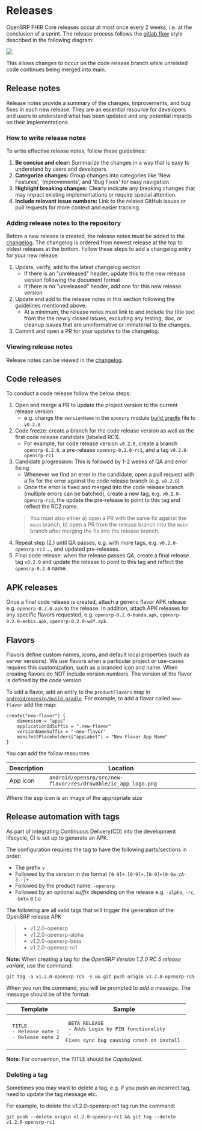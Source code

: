 # Releases

OpenSRP FHIR Core releases occur at most once every 2 weeks, i.e. at the conclusion of a sprint. The release process follows the [gitlab flow](https://docs.gitlab.com/ee/topics/gitlab_flow.html#release-branches-with-gitlab-flow) style described in the following diagram:

![](../assets/gitlabflow.png)

This allows changes to occur on the code release branch while unrelated code continues being merged into main.

## Release notes

Release notes provide a summary of the changes, improvements, and bug fixes in each new release. They are an essential resource for developers and users to understand what has been updated and any potential impacts on their implementations.

### How to write release notes

To write effective release notes, follow these guidelines:

1. **Be concise and clear:** Summarize the changes in a way that is easy to understand by users and developers.
2. **Categorize changes:** Group changes into categories like 'New Features', 'Improvements', and 'Bug Fixes' for easy navigation.
3. **Highlight breaking changes:** Clearly indicate any breaking changes that may impact existing implementations or require special attention.
4. **Include relevant issue numbers:** Link to the related GitHub issues or pull requests for more context and easier tracking.

### Adding release notes to the repository

Before a new release is created, the release notes must be added to the [changelog](https://github.com/opensrp/fhircore/blob/main/CHANGELOG.md). The changelog is ordered from newest release at the top to oldest releases at the bottom. Follow these steps to add a changelog entry for your new release:

1. Update, verify, add to the latest changelog section
    * If there is an "unreleased" header, update this to the new release version following the document format
    * If there is no "unreleased" header, add one for this new release version
2. Update and add to the release notes in this section following the guidelines mentioned above.
    * At a minimum, the release notes must link to and include the title text from the the newly closed issues, excluding any testing, doc, or cleanup issues that are uninformative or immaterial to the changes.
3. Commit and open a PR for your updates to the changelog.

### Viewing release notes

Release notes can be viewed in the [changelog](https://github.com/opensrp/fhircore/blob/main/CHANGELOG.md).

## Code releases

To conduct a code release follow the below steps:

1. Open and merge a PR to update the project version to the current release version
    * e.g. change the `versionName` in the `opensrp` module [build.gradle](https://github.com/opensrp/fhircore/blob/main/android/opensrp/build.gradle#L28) file to `v0.2.0`
1. Code freeze: create a branch for the code release version as well as the first code release candidate (labeled RC1).
    * For example, for code release version `v0.2.0`, create a branch `opensrp-0.2.0`, a pre-release `opensrp-0.2.0-rc1`, and a tag `v0.2.0-opensrp-rc1`
1. Candidate progression: This is followed by 1-2 weeks of QA and error fixing
    * Whenever we find an error in the candidate, open a pull request with a fix for the error against the code release branch (e.g.  `v0.2.0`)
    * Once the error is fixed and merged into the code release branch (multiple errors can be batched), create a new tag, e.g. `v0.2.0-opensrp-rc2`, the update the pre-release to point to this tag and reflect the RC2 name.
    > You must also either a) open a PR with the same fix against the `main` branch, b) open a PR from the release branch into the `main` branch after merging the fix into the release branch.
1. Repeat step (2.) until QA passes, e.g. with more tags, e.g. `v0.2.0-opensrp-rc3` ..., and updated pre-releases.
1. Final code release: when the release passes QA, create a final release tag `v0.2.0` and update the release to point to this tag and reflect the `opensrp-0.2.0` name.

## APK releases

Once a final code release is created, attach a generic flavor APK release e.g. `opensrp-0.2.0.apk` to the release. In addition, attach APK releases for any specific flavors requested, e.g. `opensrp-0.2.0-bunda.apk`, `opensrp-0.2.0-ecbis.apk`, `opensrp-0.2.0-wdf.apk`.

## Flavors

Flavors define custom names, icons, and default local properties (such as server versions). We use flavors when a particular project or use-cases requires this customization, such as a branded icon and name. When creating flavors do NOT include version numbers. The version of the flavor is defined by the code version.

To add a flavor, add an entry to the `productFlavors` map in [`android/opensrp/build.gradle`](https://github.com/opensrp/fhircore/blob/main/android/opensrp/build.gradle). For example, to add a flavor called `new-flavor` add the map:

```
create("new-flavor") {
    dimension = "apps"
    applicationIdSuffix = ".new-flavor"
    versionNameSuffix = "-new-flavor"
    manifestPlaceholders["appLabel"] = "New Flavor App Name"
}
```

You can add the follow resources:

Description|Location
---|---
App icon|`android/opensrp/src/new-flavor/res/drawable/ic_app_logo.png`

Where the app icon is an image of the appropriate size

## Release automation with tags

As part of integrating Continuous Delivery(CD) into the development lifecycle, CI is set up to generate an APK.

The configuration requires the tag to have the following parts/sections in order:
* The prefix `v`
* Followed by the _version_ in the format `[0-9]+.[0-9]+.[0-9]+[0-9a-zA-Z.-]+`
* Followed by the product name: `-opensrp`
* Followed by an optional _suffix_ depending on the release e.g. `-alpha`, `-rc`, `-beta` e.t.c

The following are all valid tags that will trigger the generation of the OpenSRP release APK
> - v1.2.0-opensrp
> - v1.2.0-opensrp-alpha
> - v1.2.0-opensrp-beta
> - v1.2.0-opensrp-rc1

**Note:** When creating a tag for the _OpenSRP Version 1.2.0 RC 5 release variant_, use the command:

```
git tag -a v1.2.0-opensrp-rc5 -s && git push origin v1.2.0-opensrp-rc5
```

When you run the command, you will be prompted to _add a message_. The message should be of the format:

| Template                                                       | Sample                                                                                                            |
|----------------------------------------------------------------|-------------------------------------------------------------------------------------------------------------------|
| <pre> TITLE <br/> - Release note 1<br/> - Release note 2</pre> | <pre> BETA RELEASE <br/> - Adds Login by PIN functionality <br/> - Fixes sync bug causing crash on install </pre> |

**Note:** For convention, the TITLE should be _Capitalized_.

### Deleting a tag
Sometimes you may want to delete a tag, e.g. if you push an incorrect tag, need to update the tag message etc.

For example, to delete the v1.2.0-opensrp-rc1 tag run the command:

```
git push --delete origin v1.2.0-opensrp-rc1 && git tag --delete v1.2.0-opensrp-rc1
```